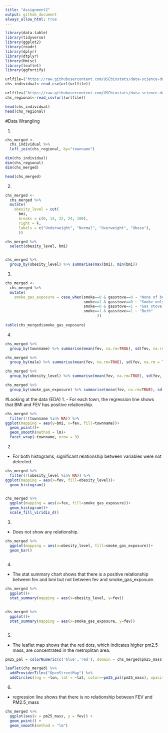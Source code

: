 ```yaml
---
title: "Assignment2"
output: github_document
always_allow_html: true
---
```


```r
library(data.table)
library(tidyverse)
library(ggplot2)
library(readr)
library(dplyr)
library(dtplyr)
library(Hmisc)
library(leaflet)
library(ggfortify)
```


```r
urlfile=("https://raw.githubusercontent.com/USCbiostats/data-science-data/master/01_chs/chs_individual.csv")
chs_individual<-read_csv(url(urlfile))

urlfile=("https://raw.githubusercontent.com/USCbiostats/data-science-data/master/01_chs/chs_regional.csv")
chs_regional<-read_csv(url(urlfile))

head(chs_individual)
head(chs_regional)
```

#Data Wrangling

1.
```r
chs_merged <- 
  chs_individual %>%
  left_join(chs_regional, by="townname")

dim(chs_individual)
dim(chs_regional)
dim(chs_merged)

head(chs_merged)

```

2.
```r
chs_merged <-
  chs_merged %>%
  mutate(
    obesity_level = cut(
      bmi,
      breaks = c(0, 14, 22, 24, 100),
      right = F,
      labels = c("Underweight", "Normal", "Overweight", "Obese"),
      ))

chs_merged %>%
  select(obesity_level, bmi)


chs_merged %>% 
  group_by(obesity_level) %>% summarise(max(bmi), min(bmi))
```

3.
```r
chs_merged <-
  chs_merged %>%
  mutate(
    smoke_gas_exposure = case_when(smoke==0 & gasstove==0 ~ "None of both",
                                   smoke==1 & gasstove==0 ~ "Smoke only", 
                                   smoke==0 & gasstove==1 ~ "Gas stove only",
                                   smoke==1 & gasstove==1 ~ "Both"
                                         ))
                                
table(chs_merged$smoke_gas_exposure)
```

4.
```r
chs_merged %>% 
  group_by(townname) %>% summarise(mean(fev, na.rm=TRUE), sd(fev, na.rm = TRUE), mean(asthma, na.rm = TRUE), sd(asthma, na.rm = TRUE))

chs_merged %>% 
  group_by(male) %>% summarise(mean(fev, na.rm=TRUE), sd(fev, na.rm = TRUE), mean(asthma, na.rm = TRUE), sd(asthma, na.rm = TRUE))

chs_merged %>% 
  group_by(obesity_level) %>% summarise(mean(fev, na.rm=TRUE), sd(fev, na.rm = TRUE), mean(asthma, na.rm = TRUE), sd(asthma, na.rm = TRUE))

chs_merged %>% 
  group_by(smoke_gas_exposure) %>% summarise(mean(fev, na.rm=TRUE), sd(fev, na.rm = TRUE), mean(asthma, na.rm = TRUE), sd(asthma, na.rm = TRUE))

```


#Looking at the data (EDA)
1.
- For each town, the regression line shows that BMI and FEV has positive relationship.
```r
chs_merged %>%
  filter(!(townname %in% NA)) %>%
ggplot(mapping = aes(y=bmi, x=fev, fill=townname))+
  geom_point()+
  geom_smooth(method = lm)+
  facet_wrap(~townname, nrow = 3)
```

2.
- For both histograms, significant relationship between variables were not detected.
```r
chs_merged %>%
  filter(!(obesity_level %in% NA)) %>%
ggplot(mapping = aes(x=fev, fill=obesity_level))+
  geom_histogram()
  

chs_merged %>%
  ggplot(mapping = aes(x=fev, fill=smoke_gas_exposure))+
  geom_histogram()+
  scale_fill_viridis_d()

```

3.
- Does not show any relationship.
```r
chs_merged %>%
  ggplot(mapping = aes(x=obesity_level, fill=smoke_gas_exposure))+
  geom_bar()
  
```

4.
- The stat summary chart shows that there is a positive relationship between fev and bmi but not between fev and smoke_gas_exposure. 

```r

chs_merged %>%
  ggplot()+
  stat_summary(mapping = aes(x=obesity_level, y=fev))
  

chs_merged %>%
  ggplot()+
  stat_summary(mapping = aes(x=smoke_gas_exposure, y=fev))



```

5.
- The leaflet map shows that the red dots, which indicates higher pm2.5 mass, are concentrated in the metroplitan area.
```r
pm25_pal = colorNumeric(c('blue','red'), domain = chs_merged$pm25_mass)

leaflet(chs_merged) %>%
  addProviderTiles("OpenStreetMap") %>%
  addCircles(lng = ~lon, lat = ~lat, color=~pm25_pal(pm25_mass), opacity=1,fillOpacity=1, radius=500)
```

6.
- regression line shows that there is no relationship between FEV and PM2.5_mass

```r
chs_merged %>%
  ggplot(aes(x = pm25_mass, y = fev)) +
  geom_point() +
  geom_smooth(method = "lm")
```

